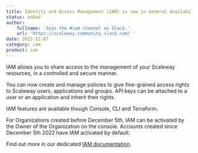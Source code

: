```yaml
---
title: Identity and Access Management (IAM) is now in General Availability!
status: added
author:
    fullname: 'Join the #iam channel on Slack.'
    url: 'https://scaleway-community.slack.com/ '
date: 2022-12-07
category: iam
product: iam
---
```


IAM allows you to share access to the management of your Scaleway resources, in a controlled and secure manner.

You can now create and manage policies to give fine-grained access rights to Scaleway users, applications and groups. API keys can be attached to a user or an application and inherit their rights.

IAM features are available though Console, CLI and Terraform.

For Organizations created before December 5th, IAM can be activated by the Owner of the Organization on the console. Accounts created since December 5th 2022 have IAM activated by default.

Find out more in our dedicated [IAM documentation](/identity-and-access-management/iam/reference-content/overview/).


